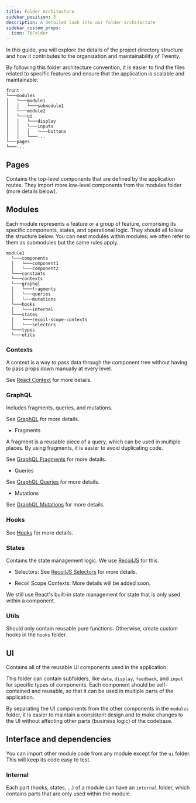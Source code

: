 ```yaml
---
title: Folder Architecture
sidebar_position: 5
description: A detailed look into our folder architecture
sidebar_custom_props:
  icon: TbFolder
---
```


In this guide, you will explore the details of the project directory structure and how it contributes to the organization and maintainability of Twenty.

By following this folder architecture convention, it is easier to find the files related to specific features and ensure that the application is scalable and maintainable.

```
front
└───modules
│   └───module1
│   │   └───submodule1
│   └───module2
│   └───ui
│   │   └───display
│   │   └───inputs
│   │   │   └───buttons
│   │   └───...
└───pages
└───...
```

## Pages

Contains the top-level components that are defined by the application routes. They import more low-level components from the modules folder (more details below).

## Modules

Each module represents a feature or a group of feature, comprising its specific components, states, and operational logic.
They should all follow the structure below. You can nest modules within modules; we often refer to them as submodules but the same rules apply.

```
module1
  └───components
  │   └───component1
  │   └───component2
  └───constants
  └───contexts
  └───graphql
  │   └───fragments
  │   └───queries
  │   └───mutations
  └───hooks
  │   └───internal
  └───states
  │   └───recoil-scope-contexts
  │   └───selectors
  └───types
  └───utils
```

### Contexts

A context is a way to pass data through the component tree without having to pass props down manually at every level.

See [React Context](https://react.dev/reference/react#context-hooks) for more details.

### GraphQL

Includes fragments, queries, and mutations.

See [GraphQL](https://graphql.org/learn/) for more details.

- Fragments

A fragment is a reusable piece of a query, which can be used in multiple places. By using fragments, it is easier to avoid duplicating code.

See [GraphQL Fragments](https://graphql.org/learn/queries/#fragments) for more details.

- Queries

See [GraphQL Queries](https://graphql.org/learn/queries/) for more details.

- Mutations

See [GraphQL Mutations](https://graphql.org/learn/queries/#mutations) for more details.

### Hooks

See [Hooks](https://react.dev/learn/reusing-logic-with-custom-hooks) for more details.

### States

Contains the state management logic. We use [RecoilJS](https://recoiljs.org) for this.

- Selectors: See [RecoilJS Selectors](https://recoiljs.org/docs/basic-tutorial/selectors) for more details.

- Recoil Scope Contexts: More details will be added soon.

We still use React's built-in state management for state that is only used within a component.

### Utils

Should only contain reusable pure functions. Otherwise, create custom hooks in the `hooks` folder.


## UI

Contains all of the reusable UI components used in the application.

This folder can contain subfolders, like `data`, `display`, `feedback`, and `input` for specific types of components. Each component should be self-contained and reusable, so that it can be used in multiple parts of the application.

By separating the UI components from the other components in the `modules` folder, it is easier to maintain a consistent design and to make changes to the UI without affecting other parts (business logic) of the codebase.

## Interface and dependencies

You can import other module code from any module except for the `ui` folder. This will keep its code easy to test.

### Internal

Each part (hooks, states, ...) of a module can have an `internal` folder, which contains parts that are only used within the module.
